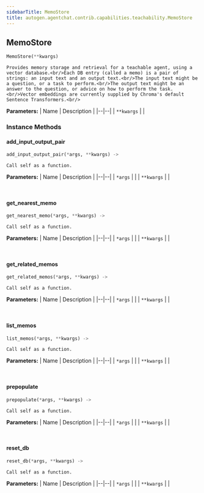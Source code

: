 ```yaml
---
sidebarTitle: MemoStore
title: autogen.agentchat.contrib.capabilities.teachability.MemoStore
---
```

<h2 id="autogen.agentchat.contrib.capabilities.teachability.MemoStore" class="doc doc-heading">
    <code class="doc-symbol doc-symbol-heading doc-symbol-class"></code>
    <span class="doc doc-object-name doc-class-name">MemoStore</span>
</h2>

```python
MemoStore(**kwargs)
```

    Provides memory storage and retrieval for a teachable agent, using a vector database.<br/>Each DB entry (called a memo) is a pair of strings: an input text and an output text.<br/>The input text might be a question, or a task to perform.<br/>The output text might be an answer to the question, or advice on how to perform the task.<br/>Vector embeddings are currently supplied by Chroma's default Sentence Transformers.<br/>

<b>Parameters:</b>
| Name | Description |
|--|--|
| `**kwargs` |  |

### Instance Methods

<code class="doc-symbol doc-symbol-heading doc-symbol-method"></code>
#### add_input_output_pair

```python
add_input_output_pair(*args, **kwargs) -> 
```

    Call self as a function.

<b>Parameters:</b>
| Name | Description |
|--|--|
| `*args` |  |
| `**kwargs` |  |

<br />

<code class="doc-symbol doc-symbol-heading doc-symbol-method"></code>
#### get_nearest_memo

```python
get_nearest_memo(*args, **kwargs) -> 
```

    Call self as a function.

<b>Parameters:</b>
| Name | Description |
|--|--|
| `*args` |  |
| `**kwargs` |  |

<br />

<code class="doc-symbol doc-symbol-heading doc-symbol-method"></code>
#### get_related_memos

```python
get_related_memos(*args, **kwargs) -> 
```

    Call self as a function.

<b>Parameters:</b>
| Name | Description |
|--|--|
| `*args` |  |
| `**kwargs` |  |

<br />

<code class="doc-symbol doc-symbol-heading doc-symbol-method"></code>
#### list_memos

```python
list_memos(*args, **kwargs) -> 
```

    Call self as a function.

<b>Parameters:</b>
| Name | Description |
|--|--|
| `*args` |  |
| `**kwargs` |  |

<br />

<code class="doc-symbol doc-symbol-heading doc-symbol-method"></code>
#### prepopulate

```python
prepopulate(*args, **kwargs) -> 
```

    Call self as a function.

<b>Parameters:</b>
| Name | Description |
|--|--|
| `*args` |  |
| `**kwargs` |  |

<br />

<code class="doc-symbol doc-symbol-heading doc-symbol-method"></code>
#### reset_db

```python
reset_db(*args, **kwargs) -> 
```

    Call self as a function.

<b>Parameters:</b>
| Name | Description |
|--|--|
| `*args` |  |
| `**kwargs` |  |

<br />